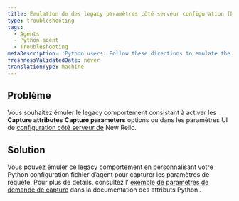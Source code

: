 ```yaml
---
title: Émulation de des legacy paramètres côté serveur configuration (Python)
type: troubleshooting
tags:
  - Agents
  - Python agent
  - Troubleshooting
metaDescription: 'Python users: Follow these directions to emulate the behavior of the legacy Capture Attributes setting in the New Relic UI.'
freshnessValidatedDate: never
translationType: machine
---
```


## Problème

Vous souhaitez émuler le legacy comportement consistant à activer les <DNT>**Capture attributes**</DNT> <DNT>**Capture parameters**</DNT> options ou dans les paramètres UI de [configuration côté serveur de](/docs/agents/manage-apm-agents/configuration/server-side-agent-configuration) New Relic.

## Solution

Vous pouvez émuler ce legacy comportement en personnalisant votre Python configuration fichier d’agent pour capturer les paramètres de requête. Pour plus de détails, consultez l’ [exemple de paramètres de demande de capture](/docs/agents/python-agent/attributes/python-attribute-examples#ex_req_params) dans la documentation des attributs Python .